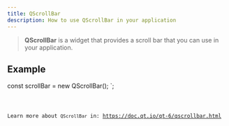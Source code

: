 ```yaml
---
title: QScrollBar
description: How to use QScrollBar in your application
---
```



> **QScrollBar** is a widget that provides a scroll bar that you can use in your application.

## Example


const scrollBar = new QScrollBar();
`;

<Code code={qScrollBarExample} title='example_scrollBar.ts' lang='ts' />

Learn more about `QScrollBar` in: https://doc.qt.io/qt-6/qscrollbar.html